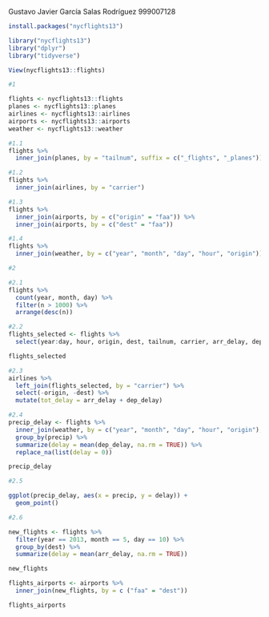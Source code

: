 Gustavo Javier García Salas Rodríguez
999007128

```r
install.packages("nycflights13")

library("nycflights13")
library("dplyr")
library("tidyverse")

View(nycflights13::flights)
```
```r
#1

flights <- nycflights13::flights
planes <- nycflights13::planes
airlines <- nycflights13::airlines
airports <- nycflights13::airports
weather <- nycflights13::weather

#1.1
flights %>%
  inner_join(planes, by = "tailnum", suffix = c("_flights", "_planes"))
```
```r
#1.2
flights %>%
  inner_join(airlines, by = "carrier")
```
```r
#1.3
flights %>%
  inner_join(airports, by = c("origin" = "faa")) %>%
  inner_join(airports, by = c("dest" = "faa"))
```
```r
#1.4
flights %>%
  inner_join(weather, by = c("year", "month", "day", "hour", "origin"))
```
```r
#2

#2.1
flights %>%
  count(year, month, day) %>%
  filter(n > 1000) %>%
  arrange(desc(n))
```
```r
#2.2
flights_selected <- flights %>%
  select(year:day, hour, origin, dest, tailnum, carrier, arr_delay, dep_delay)

flights_selected
```
```r
#2.3
airlines %>%
  left_join(flights_selected, by = "carrier") %>%
  select(-origin, -dest) %>%
  mutate(tot_delay = arr_delay + dep_delay)
```
```r
#2.4
precip_delay <- flights %>%
  inner_join(weather, by = c("year", "month", "day", "hour", "origin"), suffix = c("_flights", "_weather")) %>%
  group_by(precip) %>%
  summarize(delay = mean(dep_delay, na.rm = TRUE)) %>% 
  replace_na(list(delay = 0))

precip_delay
```
```r
#2.5

ggplot(precip_delay, aes(x = precip, y = delay)) +
  geom_point()
```
```r
#2.6

new_flights <- flights %>%
  filter(year == 2013, month == 5, day == 10) %>%
  group_by(dest) %>% 
  summarize(delay = mean(arr_delay, na.rm = TRUE))

new_flights

flights_airports <- airports %>%
  inner_join(new_flights, by = c ("faa" = "dest"))

flights_airports
```

